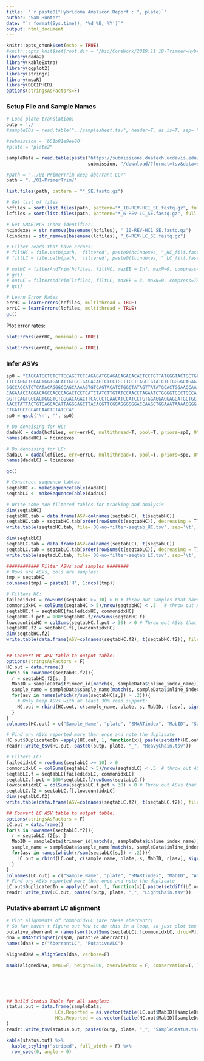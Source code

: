 ```yaml
---
title:  '`r paste0("Hybridoma Amplicon Report : ", plate)`'
author: "Sam Hunter"
date: "`r format(Sys.time(), '%d %B, %Y')`"
output: html_document
---
```


```r
knitr::opts_chunk$set(echo = TRUE)
#knitr::opts_knit$set(root.dir = '/bio/CoreWork/2019.11.18-Trimmer-Hybridoma-Seq/2020-02-07-run-rerun_of_27-samples-SMARTPCR')
library(dada2)
library(kableExtra)
library(ggplot2)
library(stringr)
library(msaR)
library(DECIPHER)
options(stringsAsFactors=F)
```

### Setup File and Sample Names

```r
# Load plate translation:
outp = './'
#sampleIDs = read.table("../samplesheet.tsv", header=T, as.is=T, sep='\t')

#submission = 'b51b81e9ee80'
#plate = "plate2"

sampleData = read.table(paste("https://submissions.dnatech.ucdavis.edu/server/api/submissions/", 
                              submission, "/download/?format=tsv&data=samples", sep=''), sep='\t', header=T, as.is=T)

#path = "../01-PrimerTrim-keep-aberrant-LC/"
path = "../01-PrimerTrim/"

list.files(path, pattern = "*_SE.fastq.gz")

# Get list of files
hcfiles = sort(list.files(path, pattern="*_10-REV-HC1_SE.fastq.gz", full.names=T))
lcfiles = sort(list.files(path, pattern="*_6-REV-LC_SE.fastq.gz", full.names=T))

# Get SMARTPCR index identifier:
hcindexes = str_remove(basename(hcfiles), "_10-REV-HC1_SE.fastq.gz")
lcindexes = str_remove(basename(lcfiles), "_6-REV-LC_SE.fastq.gz")

# Filter reads that have errors:
# filtHC = file.path(path, 'filtered', paste0(hcindexes, "_HC_filt.fastq.gz"))
# filtLC = file.path(path, 'filtered', paste0(lcindexes, "_LC_filt.fastq.gz"))

# outHC = filterAndTrim(hcfiles, filtHC, maxEE = Inf, maxN=0, compress=TRUE, multithread=TRUE, truncQ=0)
# gc()
# outLC = filterAndTrim(lcfiles, filtLC, maxEE = 3, maxN=0, compress=TRUE, multithread=TRUE, truncQ=0)
# gc()

```

```r
# Learn Error Rates
errHC = learnErrors(hcfiles, multithread = TRUE)
errLC = learnErrors(lcfiles, multithread = TRUE)
gc()

```

Plot error rates:

```r
plotErrors(errHC, nominalQ = TRUE)

```

```r
plotErrors(errLC, nominalQ = TRUE)

```


### Infer ASVs

```r

sp0 = "CAGCATCCTCTCTTCCAGCTCTCAGAGATGGAGACAGACACACTCCTGTTATGGGTACTGCTGCTCTGGG
TTCCAGGTTCCACTGGTGACATTGTGCTGACACAGTCTCCTGCTTCCTTAGCTGTATCTCTGGGGCAGAG
GGCCACCATCTCATACAGGGCCAGCAAAAGTGTCAGTACATCTGGCTATAGTTATATGCACTGGAACCAA
CAGAAACCAGGACAGCCACCCAGACTCCTCATCTATCTTGTATCCAACCTAGAATCTGGGGTCCCTGCCA
GGTTCAGTGGCAGTGGGTCTGGGACAGACTTCACCCTCAACATCCATCCTGTGGAGGAGGAGGATGCTGC
AACCTATTACTGTCAGCACATTAGGGAGCTTACACGTTCGGAGGGGGGACCAAGCTGGAAATAAAACGGG
CTGATGCTGCACCAACTGTATCCA"
sp0 = gsub('\n', '', sp0)

# Do denoising for HC:
dadaHC = dada(hcfiles, err=errHC, multithread=T, pool=T, priors=sp0, OMEGA_A=1e-60, OMEGA_C=0)
names(dadaHC) = hcindexes

# Do denoising for LC:
dadaLC = dada(lcfiles, err=errLC, multithread=T, pool=T, priors=sp0, OMEGA_A=1e-60, OMEGA_C=0)
names(dadaLC) = lcindexes

gc()

# Construct sequence tables
seqtabHC <- makeSequenceTable(dadaHC)
seqtabLC <- makeSequenceTable(dadaLC)

# Write some non-filtered tables for tracking and analysis
dim(seqtabHC)
seqtabHC.tab = data.frame(ASV=colnames(seqtabHC), t(seqtabHC))
seqtabHC.tab = seqtabHC.tab[order(rowSums(t(seqtabHC)), decreasing = T), ]
write.table(seqtabHC.tab, file='00-no-filter-seqtab_HC.tsv', sep='\t', row.names=F)

dim(seqtabLC)
seqtabLC.tab = data.frame(ASV=colnames(seqtabLC), t(seqtabLC))
seqtabLC.tab = seqtabLC.tab[order(rowSums(t(seqtabLC)), decreasing = T), ]
write.table(seqtabLC.tab, file='00-no-filter-seqtab_LC.tsv', sep='\t', row.names=F)

```

```r
############ Filter ASVs and samples ######## 
# Rows are ASVs, cols are samples:
tmp = seqtabHC
colnames(tmp) = paste0('H', 1:ncol(tmp))

# Filters HC:
failedidxHC = rowSums(seqtabHC >= 10) > 0 # throw out samples that have no ASV with at least 10 reads of support 
commonidxHC = colSums(seqtabHC > 5)/nrow(seqtabHC) < .5   # throw out ASVs that show up in > 50% of samples 
seqtabHC.f = seqtabHC[failedidxHC, commonidxHC]
seqtabHC.f.pct = 100*seqtabHC.f/rowSums(seqtabHC.f)
lowcountidxHC = colSums(seqtabHC.f.pct > 30) > 0 # Throw out ASVs that do not get support from at least 30% of reads
seqtabHC.f2 = seqtabHC.f[,lowcountidxHC]
dim(seqtabHC.f2)
write.table(data.frame(ASV=colnames(seqtabHC.f2), t(seqtabHC.f2)), file='01-filtered-seqtab_HC.tsv', sep='\t', row.names = F)


## Convert HC ASV table to output table:
options(stringsAsFactors = F)
HC.out = data.frame()
for(s in rownames(seqtabHC.f2)){
  r = seqtabHC.f2[s, ]
  MabID = sampleData$trimmer_id[match(s, sampleData$inline_index_name)]
  sample_name = sampleData$sample_name[match(s, sampleData$inline_index_name)]
  for(asv in names(which(r/sum(seqtabHC[s,]) > .2))){ 
    # Only keep ASVs with at least 30% read support:
    HC.out = rbind(HC.out, c(sample_name, plate, s, MabID, r[asv], signif(100*r[asv]/sum(seqtabHC[s,]), 3), sum(seqtabHC[s,]), "Illumina", asv))
  }
}
colnames(HC.out) = c("Sample_Name", "plate", "SMARTindex", "MabID", "SampleID", "ASVcount", "PctSupport", "TotalReads", "Sequencing", "HeavyChain")

# Find any ASVs reported more than once and note the duplicate
HC.out$DuplicatedIn =apply(HC.out, 1, function(x){ paste(setdiff(HC.out$MabID[HC.out$HeavyChain %in% x['HeavyChain']], x['MabID']), collapse=', ')})
readr::write_tsv(HC.out, paste0(outp, plate, "_", "HeavyChain.tsv"))

```


```r

# Filters LC:
failedidxLC = rowSums(seqtabLC >= 10) > 0
commonidxLC = colSums(seqtabLC > 5)/nrow(seqtabLC) < .5  # throw out ASVs that show up in >50% samples with at least 5 reads
seqtabLC.f = seqtabLC[failedidxLC, commonidxLC]
seqtabLC.f.pct = 100*seqtabLC.f/rowSums(seqtabLC.f)
lowcountidxLC = colSums(seqtabLC.f.pct > 30) > 0 # Throw out ASVs that do not get support from at least 30% of reads
seqtabLC.f2 = seqtabLC.f[,lowcountidxLC]
dim(seqtabLC.f2)
write.table(data.frame(ASV=colnames(seqtabLC.f2), t(seqtabLC.f2)), file='01-filtered-seqtab_LC.tsv', sep='\t', row.names=F)

## Convert LC ASV table to output table:
options(stringsAsFactors = F)
LC.out = data.frame()
for(s in rownames(seqtabLC.f2)){
  r = seqtabLC.f2[s, ]  
  MabID = sampleData$trimmer_id[match(s, sampleData$inline_index_name)]
  sample_name = sampleData$sample_name[match(s, sampleData$inline_index_name)]
  for(asv in names(which(r/sum(seqtabLC[s,]) > .2))){
    LC.out = rbind(LC.out, c(sample_name, plate, s, MabID, r[asv], signif(100*r[asv]/sum(seqtabLC[s,]), 3), sum(seqtabLC[s,]), "Illumina", asv))
  }
}
colnames(LC.out) = c("Sample_Name", "plate", "SMARTindex", "MabID", "ASVcount", "PctSupport", "TotalReads", "Sequencing", "LightChain")
# Find any ASVs reported more than once and note the duplicate
LC.out$DuplicatedIn = apply(LC.out, 1, function(x){ paste(setdiff(LC.out$MabID[LC.out$LightChain %in% x['LightChain']], x['MabID']), collapse=', ')})
readr::write_tsv(LC.out, paste0(outp, plate, "_", "LightChain.tsv"))

```

### Putative aberrant LC alignment
```r
# Plot alignments of commonidxLC (are these aberrant?)
# So far haven't figure out how to do this in a loop, so just plot the one with the most total reads:
putative_aberrant = names(sort(colSums(seqtabLC[,!commonidxLC, drop=F]), decreasing=T))[1]
dna = DNAStringSet(c(sp0, putative_aberrant))  
names(dna) = c("AberrantLC", "PutativeALC") 

alignedDNA = AlignSeqs(dna, verbose=F)

msaR(alignedDNA, menu=F, height=100, overviewbox = F, conservation=T, )

```
\
\
\
```r
## Build Status Table for all samples:
status.out = data.frame(sampleData,
                  LCs.Reported = as.vector(table(LC.out$MabID)[sampleData$trimmer_id]),
                  HCs.Reported = as.vector(table(HC.out$MabID)[sampleData$trimmer_id])
)
readr::write_tsv(status.out, paste0(outp, plate, "_", "SampleStatus.tsv"))

kable(status.out) %>%
  kable_styling("striped", full_width = F) %>%
  row_spec(0, angle = 0)

```


